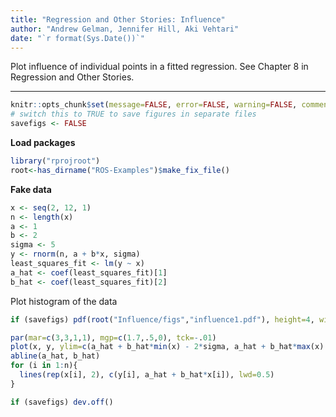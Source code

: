 ```yaml
---
title: "Regression and Other Stories: Influence"
author: "Andrew Gelman, Jennifer Hill, Aki Vehtari"
date: "`r format(Sys.Date())`"
---
```

Plot influence of individual points in a fitted regression. See
Chapter 8 in Regression and Other Stories.

-------------


```r
knitr::opts_chunk$set(message=FALSE, error=FALSE, warning=FALSE, comment=NA)
# switch this to TRUE to save figures in separate files
savefigs <- FALSE
```

**Load packages**

```r
library("rprojroot")
root<-has_dirname("ROS-Examples")$make_fix_file()
```

**Fake data**

```r
x <- seq(2, 12, 1)
n <- length(x)
a <- 1
b <- 2
sigma <- 5
y <- rnorm(n, a + b*x, sigma)
least_squares_fit <- lm(y ~ x)
a_hat <- coef(least_squares_fit)[1]
b_hat <- coef(least_squares_fit)[2]
```

Plot histogram of the data

```r
if (savefigs) pdf(root("Influence/figs","influence1.pdf"), height=4, width=5)
```
```r
par(mar=c(3,3,1,1), mgp=c(1.7,.5,0), tck=-.01)
plot(x, y, ylim=c(a_hat + b_hat*min(x) - 2*sigma, a_hat + b_hat*max(x) + 2*sigma), pch=20, bty="l")
abline(a_hat, b_hat)
for (i in 1:n){
  lines(rep(x[i], 2), c(y[i], a_hat + b_hat*x[i]), lwd=0.5)
}
```
```r
if (savefigs) dev.off()
```

